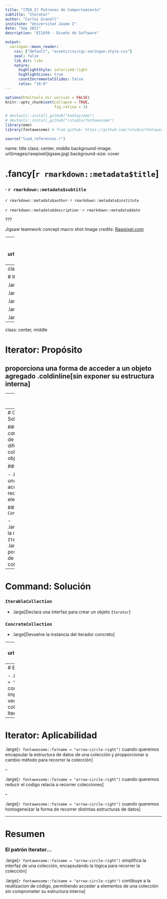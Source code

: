 ```yaml
---
title: "[TE8_2] Patrones de Comportamiento"
subtitle: "Iterator"
author: "Carlos Granell"
institute: "Universitat Jaume I"
date: "Sep 2021" 
description: "EI1039 - Diseño de Software"

output:
  xaringan::moon_reader:
    css: ["default", "assets/css/cgc-xaringan-style.css"]
    seal: false
    lib_dir: libs
    nature:
      highlightStyle: solarized-light
      highlightLines: true
      countIncrementalSlides: false
      ratio: "16:9"
---
```


```r
options(htmltools.dir.version = FALSE)
knitr::opts_chunk$set(collapse = TRUE,
                      fig.retina = 3)

# devtools::install_github("hadley/emo")
# devtools::install_github("rstudio/fontawesome")
library(emo)
library(fontawesome) # from github: https://github.com/rstudio/fontawesome

```

```r
source("load_references.r")
```

name: title
class: center, middle
background-image: url(images/rawpixel/jigsaw.jpg)
background-size: cover

# .fancy[`r rmarkdown::metadata$title`]

### &#183; `r rmarkdown::metadata$subtitle`


`r rmarkdown::metadata$author`&#183; `r rmarkdown::metadata$institute`

`r rmarkdown::metadata$description` &#183; `r rmarkdown::metadata$date`


???

Jigsaw teamwork concept macro shot
Image credits: [Rawpixel.com](https://www.rawpixel.com/image/678830)

---
class: inverse, center, middle
background-image: url(images/DivingDesingPatterns21.png)
background-size: cover


???
Image credits: [refactoring.guru](https://refactoring.guru/es/design-patterns/iterator)

---
class: inverse, center, middle

# Iterator Pattern

.large[Propósito]

.large[Problema]

.large[Solución]

.large[Estructura]

.large[Aplicabilidad]

---
class: center, middle

# Iterator: Propósito

## proporciona una forma de acceder a un objeto agregado .coldinline[sin exponer su estructura interna]


---
# Iterator: Problema

### Un sistema tiene estructuras de datos diferentes (grafos, árboles, listas, etc.) que se recorren para obtener resultados similares

### Código duplicado para iterar o recorrer la colección

### Planificar o almacenar una llamada a un método¡?


---
# Command: Solución

### Lo que _cambia_: la forma de iterar diferentes colecciones de objetos 


### `Iterator`

-   .large[Declara una interfaz para acceder y recorrer elementos]


### `ConcreteIterator`

-   .large[Implementa la interfaz `Iterator`]
-   .large[Sabe la posición actual de recurrido de la colección]

---
# Command: Solución

### `IterableCollection`

-   .large[Declara una interfaz para crear un objeto `Iterator`]


### `ConcreteCollection`

-   .large[Devuelve la instancia del iterador concreto]


---
class: left, top
background-image: url(images/DivingDesingPatterns20.png)
background-size: contain

# Estructura

???

- las coleciones tienen al menos dos funciones: mantenimiento y recorrido. 
- El mantenimiento incluye métodos para agregar y eliminar elementos
- El recorrido se refiere a acceder a los elementos y conocer el orden de acceso 
- Iterator separa el mecanismo para recorrer la coleción de otras funciones de mantenimiento o similares.

Image credits: [refactoring.guru](https://refactoring.guru/es/design-patterns/iterator)


---
# Ejemplos reales

- .large[Iteración `r fontawesome::fa(name = "equal")` repetición, implementado como recursión o bucles. El patrón Iterator implementa dicha iteración sobre arrays, vectores, árboles, u otros tipos de colecciones. Java está lleno de Iterators...]

---
# Iterator: Aplicabilidad

.large[`r fontawesome::fa(name = "arrow-circle-right")` cuando queremos encapsular la estructura de datos de una colección y propporcionar a cambio método para recorrer la colección]

--

.large[`r fontawesome::fa(name = "arrow-circle-right")` cuando queremos reducir el codigo relacia a recorrer colecciones]

--

.large[`r fontawesome::fa(name = "arrow-circle-right")` cuando queremos homogeneizar la forma de recorrer distintas estructuras de datos]


---
# Resumen

### El patrón Iterator...

.large[`r fontawesome::fa(name = "arrow-circle-right")` simplifica la interfaz de una colección, encapsulando la lógica para recorrer la colección]

.large[`r fontawesome::fa(name = "arrow-circle-right")` contibuye a la reutilzacion de código, permitiendo acceder a elementos de una colección sin comprometer su estructura interna]




